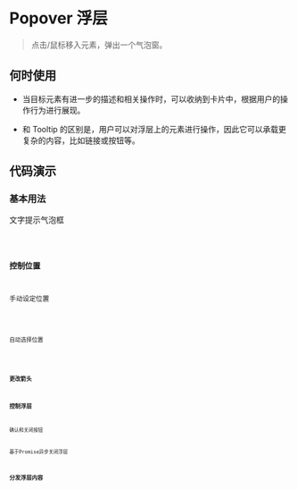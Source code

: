 # Popover 浮层

> 点击/鼠标移入元素，弹出一个气泡窗。

## 何时使用

* 当目标元素有进一步的描述和相关操作时，可以收纳到卡片中，根据用户的操作行为进行展现。

* 和 Tooltip 的区别是，用户可以对浮层上的元素进行操作，因此它可以承载更复杂的内容，比如链接或按钮等。

## 代码演示

### 基本用法

文字提示气泡框

<code src='./demos/basic' />

### 控制位置

手动设定位置

<code src='./demos/custom' />

自动选择位置

<code src='./demos/auto' />

### 更改箭头

### 控制浮层

确认和关闭按钮

基于Promise异步关闭浮层

### 分发浮层内容
